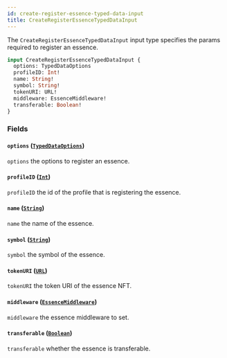 ```yaml
---
id: create-register-essence-typed-data-input
title: CreateRegisterEssenceTypedDataInput
---
```



The `CreateRegisterEssenceTypedDataInput` input type specifies the params required to register an essence.

```graphql
input CreateRegisterEssenceTypedDataInput {
  options: TypedDataOptions
  profileID: Int!
  name: String!
  symbol: String!
  tokenURI: URL!
  middleware: EssenceMiddleware!
  transferable: Boolean!
}
```


### Fields

#### `options` ([`TypedDataOptions`](/cyberconnect/reference/inputs/typed-data-options))

`options` the options to register an essence.


#### `profileID` ([`Int`](/cyberconnect/reference/scalars/int))

`profileID` the id of the profile that is registering the essence.


#### `name` ([`String`](/cyberconnect/reference/scalars/string))

`name` the name of the essence.


#### `symbol` ([`String`](/cyberconnect/reference/scalars/string))

`symbol` the symbol of the essence.


#### `tokenURI` ([`URL`](/cyberconnect/reference/scalars/url))

`tokenURI` the token URI of the essence NFT.


#### `middleware` ([`EssenceMiddleware`](/cyberconnect/reference/inputs/essence-middleware))

`middleware` the essence middleware to set.


#### `transferable` ([`Boolean`](/cyberconnect/reference/scalars/boolean))

`transferable` whether the essence is transferable.




